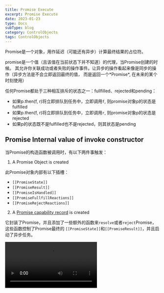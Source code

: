 ```yaml
---
title: Promise Execute
excerpt: Promise Execute
date: 2023-01-23
type: Docs
subType: blog
category: ControlObjects
tags: ControlObjects
---
```



Promise是一个对象，用作延迟（可能还有异步）计算最终结果的占位符。

<Note>
promise是一个值（且该值在当前状态下并不知道）的代理，当Promise创建的时候。
其允许你关联成功或者失败的操作事件。让异步的操作看起来像是同步的操作（异步方法是不会立即返回最终的值，
而是返回一个*Promise*, 在未来的某个时刻使用）
</Note>

任何Promise都处于三种相互排斥的状态之一：fullfilled、rejected和pending：

- 如果p.then(f, r)将立即排队到任务中，立即调用`f`, 则promise对象p的状态是fulfilled
- 如果p.then(f, r)将立即排队到任务中，立即调用`r`, 则promise对象p的状态是rejected
- 如果p的状态既不是fulfilled也不是rejected，则其状态是pending


## Promise Internal value of invoke constructor

当Promise的构造函数被调用时，有以下两件事触发：

1. A Promise Object is created

此Promise对象内部有以下插槽：

- `[[PromiseState]]`
- `[[PromiseResult]]`
- `[[PromiseIsHandled]]`
- `[[PromiseFullfillReactions]]`
- `[[PromiseRejectReactions]]`

2. A [Promise capability record](/controlObjects/promiseObject/ecmaPromise/abstractOperations#promisecapability-records) is created

它封装了Promise，并且添加了一些额外的函数来`resolve`或者`reject`Promise，这些函数控制了Promise最终的
`[[PromiseState]]`和`[[PromiseResult]]`，并且启动了异步任务。

<video id='2' className='my-8' autoPlay={true} loop src='https://res.cloudinary.com/dq8xfyhu4/video/upload/s--ZoPmH-68--/v1711049637/Screen_Recording_2024-03-21_at_2.33.24_PM_lhhkvx.mp4'/>

通过调用`resolve`来*resolve Promise*，可以通过调用`executor`函数来获取。

当调用`resolve`函数时：

- `[[PromiseState]]` 由`pending`设置为`fulfilled`
- `[[PromiseResult]]` 设置为`done`
- `[[PromiseIsHandled]]` 设置为 `false`

<video id='1' className='my-8' autoPlay={true} loop src='https://res.cloudinary.com/dq8xfyhu4/video/upload/s--WdCyRJ2a--/v1711050101/Screen_Recording_2024-03-21_at_2.39.32_PM_o1mmpa.mp4' ></video>


## Promise Internal value of invoke then

当调用`then`函数时，`[[PromiseFulfillReactions]]`和`[[PromiseRejectReactions]]`在其中发挥着作用。

`[[PromiseFulfillReactions]]` field包含[Promise Reaction](/controlObjects/promiseObject/ecmaPromise/abstractOperations#promisereaction-records)，这是一个通过将`then`处理程序链接到promise而创建的对象。

**Promise Reaction**的属性`[[Handler]]`指向了`then`中的回调函数，当Promise被*resolve*，此回调函数被加入了
`Microtask Queue`，并且可以访问和解析Promise的值。

<video id='3' className='my-8' autoPlay={true} loop={true} src='https://res.cloudinary.com/dq8xfyhu4/video/upload/s--N5KNNf4P--/v1711050079/Screen_Recording_2024-03-21_at_2.40.43_PM_iwt5vk.mp4' ></video>

当Promise resolves时，这个处理回调函数接收`[[PromiseResult]]`的值作为其参数，之后它被推送到**微任务队列**。

<video id='4' className='my-8' autoPlay={true} loop={true} src='https://res.cloudinary.com/dq8xfyhu4/video/upload/s--6RZwmECA--/v1711289481/Screen_Recording_2024-03-24_at_9.09.44_AM_zkfp0x.mp4' ></video>

<Note>
  微任务队列是一个特殊的队列在事件循环中，当调用栈是空的，事件循环程序中首先会处理为任务队列中的任务，直到微任务队列为空，
  然后再处理**任务队列（宏任务队列或者回调队列）**
  <video id='5' className='my-8 w-3/4' autoPlay={true} loop={true} src='https://res.cloudinary.com/dq8xfyhu4/video/upload/s--5m-F-2oM--/v1711289949/Screen_Recording_2024-03-24_at_9.18.14_AM_ruprvi.mp4' ></video>
</Note>

**同样的，也可以创建*Promise Reaction record* 来处理Promise rejection**，通过`catch`，此`catch`的参数回调函数也会被
加入微任务队列。

<video className='my-8' autoPlay={true} loop={true} src='https://res.cloudinary.com/dq8xfyhu4/video/upload/s--N5KNNf4P--/v1711050079/Screen_Recording_2024-03-21_at_2.40.43_PM_iwt5vk.mp4' ></video>

到目前为止，我们只在`executor`函数中直接调用了`resolve`或`reject`。虽然这是可能的，但它并没有充分利用Promise的力量（和主要目的）！

在大多数情况下，我们会想要在某个稍后的时间点`resolve`或`reject`，通常是在异步任务完成时。

这里我们使用`setTimeout`来模拟异步任务。

```ts
new Promise((resolve,reject) => {
  setTimeout(() => {
    resolve('done')
  }, 1000);
})
.then(result => console.log(result))
```

**首先，`new Promise`构造函数加入到了调用栈，并且创建了Promise 实例**

<video className='my-8' autoPlay={true} loop={true} src='https://res.cloudinary.com/dq8xfyhu4/video/upload/s--VF_Od111--/v1711214758/Screen_Recording_2024-03-23_at_12.21.27_PM_nt6qzk.mp4' ></video>


**然后，`executor`函数执行了，调用了`setTimeout`, 其被加入到了调用栈。**

`setTimeout`负责调度**Timers Web API**中的计时器，延迟为1000ms，之后我们传递给`setTimeout`的回调将被推送到任务队列。

在计时器和**Promise构造函数**从**调用堆栈**中弹出后，引擎会遇到`then`。

`then`被加入到了调用栈，并且创建了一个*Promise Reaction record*，其属性`[[handler]]`指向了`then`的回调函数。

由于`[[PromiseState]]`仍是`"pending"`，*Promise Reaction record*被加入到了`[[PromiseFulfillReactions]]`列表中。

<video className='my-8' autoPlay={true} loop={true} src='https://res.cloudinary.com/dq8xfyhu4/video/upload/s--eFQtSN3o--/v1711215213/Screen_Recording_2024-03-23_at_12.32.19_PM_vj7fv5.mp4' ></video>

当1000ms到达时，`setTimeout`回调函数被加入到任务队列中。

此时调用栈中如果有其他任务，则执行其他任务，直到此`setTimeout`的回调，此时回调会从任务队列中进入到调用栈，立即执行回调。

<video className='my-8' autoPlay={true} loop={true} src='https://res.cloudinary.com/dq8xfyhu4/video/upload/s--BOz3Wscv--/eo_5/v1711216474/Screen_Recording_2024-03-23_at_12.53.51_PM_igdqbf.mp4' ></video>

此时，会执行`resolve`，`[[PromiseState]]`设置为`"fulfilled"`，`[[PromiseResult]]`设置为`"done"`，此时
跟*Promise Reaction record*相关联的代码被加入到了微任务队列，然后调用栈弹出了回调函数和`resolve`。

<video className='my-8' autoPlay={true} loop={true} src='https://res.cloudinary.com/dq8xfyhu4/video/upload/s--kjL0rehF--/so_5/v1711216474/Screen_Recording_2024-03-23_at_12.53.51_PM_igdqbf.mp4' ></video>

由于调用堆栈是空的，事件循环首先检查`then`处理程序的回调正在等待的微任务队列。

然后`then`回调函数进入调用栈，打印`result`的值，也就是**Promise**内部插槽属性`[[PromiseResult]]`的值`"done"`。

<video className='my-8' autoPlay={true} loop={true} src='https://res.cloudinary.com/dq8xfyhu4/video/upload/s--QBCCABTA--/v1711221523/Screen_Recording_2024-03-23_at_2.17.52_PM_vxfdld.mp4' ></video>

一旦回调完成执行并从调用堆栈中弹出，程序就完成了！


## Promise Internal value of multi then

除了创建*Promise reaction record*之外，`then`也会返回一个Promise，也就意外着可以将多个`then`进行链式调用。

```ts
new Promise((resolve,reject) => {
  resolve(1)
})
.then(result => result * 2)
.then(result => result * 2)
.then(result => console.log(result))
```

当此代码执行时，调用Promise构造函数时会创建一个Promise对象。之后，每当引擎遇到`then`时，
都会创建*Promise Reaction record*和Promise对象。

在这两种情况下，then回调都将接收到的`[[PromiseResult]]`值乘以2。then的`[[PromiseResult]]`被设置为该计算的结果，
该结果又被下一个then的处理程序使用。

<video className='my-8' autoPlay={true} loop={true} src='https://res.cloudinary.com/dq8xfyhu4/video/upload/s--9_00B0tc--/v1711223895/Screen_Recording_2024-03-23_at_2.57.09_PM_ithhuf.mp4' ></video>

最终，结果被打印出来了。最后一个then promise的`[[PromiseResult]]`是`undefined`，因为我们没有显式返回值，这意味着它隐式返回了未定义的值。


## Conclusion

**Promise是一个具有一些额外的功能来改变其内部状态的对象**。

而这些额外的功能也就是最酷的事情，如果其被`then`或者`catch`附加的话，是可以触发异步的操作。
由于这些处理程序被添加到**微任务队列**中，因此你可以以非阻塞的方式处理这些最终的结果。处理错误也是
容易的。将多个处理程序链接到一起，可以使你的代码具有可读性可可维护性！

